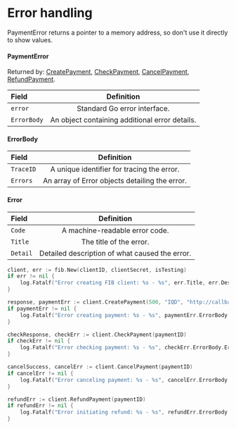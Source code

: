 # Error handling


<Callout type="warning" emoji="⚠️">
  PaymentError returns a pointer to a memory address, so don't use it directly to show values.
</Callout>

#### PaymentError

Returned by: [CreatePayment](/payment/create), [CheckPayment](/payment/check), [CancelPayment](/payment/cancel), [RefundPayment](/payment/refund).

| Field       |                   Definition                   |
| :---------- | :--------------------------------------------: |
| `error`     |          Standard Go error interface.          |
| `ErrorBody` | An object containing additional error details. |

#### ErrorBody

| Field     |                   Definition                   |
| :-------- | :--------------------------------------------: |
| `TraceID` |   A unique identifier for tracing the error.   |
| `Errors`  | An array of Error objects detailing the error. |

#### Error

| Field    |                   Definition                   |
| :------- | :--------------------------------------------: |
| `Code`   |         A machine-readable error code.         |
| `Title`  |            The title of the error.             |
| `Detail` | Detailed description of what caused the error. |

```go filename="error.go"
client, err := fib.New(clientID, clientSecret, isTesting)
if err != nil {
    log.Fatalf("Error creating FIB client: %s - %s", err.Title, err.Description)
}

response, paymentErr := client.CreatePayment(500, "IQD", "http://callback.url")
if paymentErr != nil {
    log.Fatalf("Error creating payment: %s - %s", paymentErr.ErrorBody.Errors[0].Title, paymentErr.ErrorBody.Errors[0].Detail)
}

checkResponse, checkErr := client.CheckPayment(paymentID)
if checkErr != nil {
    log.Fatalf("Error checking payment: %s - %s", checkErr.ErrorBody.Errors[0].Title, checkErr.ErrorBody.Errors[0].Detail)
}

cancelSuccess, cancelErr := client.CancelPayment(paymentID)
if cancelErr != nil {
    log.Fatalf("Error canceling payment: %s - %s", cancelErr.ErrorBody.Errors[0].Title, cancelErr.ErrorBody.Errors[0].Detail)
}

refundErr := client.RefundPayment(paymentID)
if refundErr != nil {
    log.Fatalf("Error initiating refund: %s - %s", refundErr.ErrorBody.Errors[0].Title, refundErr.ErrorBody.Errors[0].Detail)
}
```
